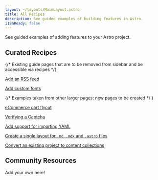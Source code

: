 ```yaml
---
layout: ~/layouts/MainLayout.astro
title: All Recipes
description: See guided examples of building features in Astro.
i18nReady: false
---
```



See guided examples of adding features to your Astro project.


## Curated Recipes


{/* Existing guide pages that are to be removed from sidebar and be accessible via recipes */}


[Add an RSS feed](/en/guides/rss/)

[Add custom fonts](/en/guides/fonts/)

{/* Examples taken from other larger pages; new pages to be created */ }

[eCommerce cart flyout](/en/core-concepts/sharing-state/)

[Verifying a Captcha](/en/core-concepts/endpoints/#example-verifying-a-captcha)

[Add support for importing YAML](/en/guides/imports/#example-yaml-support)

[Create a single layout for `.md`, `.mdx` and `.astro` files](/en/core-concepts/layouts/#using-one-layout-for-md-mdx-and-astro)

[Convert an existing project to content collections](/en/guides/content-collections/#migrating-from-file-based-routing)

## Community Resources

Add your own here!